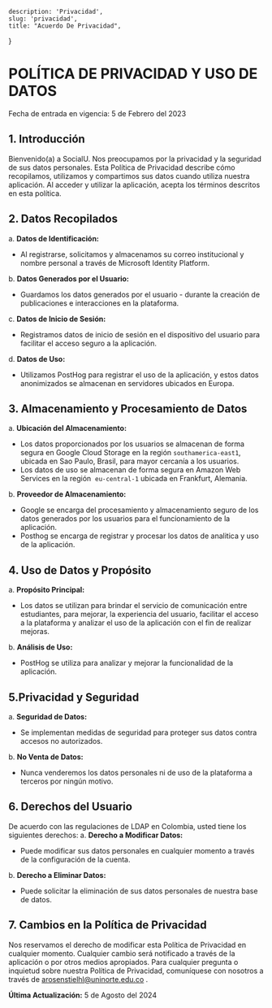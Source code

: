     description: 'Privacidad',
    slug: 'privacidad',
    title: "Acuerdo De Privacidad",
}

# POLÍTICA DE PRIVACIDAD Y USO DE DATOS

Fecha de entrada en vigencia: 5 de Febrero del 2023

## 1. Introducción
Bienvenido(a) a SocialU. Nos preocupamos por la privacidad y la seguridad de sus datos personales. Esta Política de Privacidad describe cómo recopilamos, utilizamos y compartimos sus datos cuando utiliza nuestra aplicación. Al acceder y utilizar la aplicación, acepta los términos descritos en esta política.

## 2. Datos Recopilados
a. **Datos de Identificación:** 
- Al registrarse, solicitamos y almacenamos su correo institucional y nombre personal a través de Microsoft Identity Platform.

b. **Datos Generados por el Usuario:**
- Guardamos los datos generados por el usuario - durante la creación de publicaciones e interacciones en la plataforma.

c. **Datos de Inicio de Sesión:**
- Registramos datos de inicio de sesión en el dispositivo del usuario para facilitar el acceso seguro a la aplicación.

d. **Datos de Uso:**
- Utilizamos PostHog para registrar el uso de la aplicación, y estos datos anonimizados se almacenan en servidores ubicados en Europa.

## 3. Almacenamiento y Procesamiento de Datos
a. **Ubicación del Almacenamiento:**
- Los datos proporcionados por los usuarios se almacenan de forma segura en Google Cloud Storage en la región `southamerica-east1`, ubicada en Sao Paulo, Brasil, para mayor cercanía a los usuarios.
- Los datos de uso se almacenan de forma segura en Amazon Web Services en la región  `eu-central-1` ubicada en Frankfurt, Alemania.

b. **Proveedor de Almacenamiento:**
- Google se encarga del procesamiento y almacenamiento seguro de los datos generados por los usuarios para el funcionamiento de la aplicación.
- Posthog se encarga de registrar y procesar los datos de analitica y uso de la aplicación.

## 4. Uso de Datos y Propósito
a. **Propósito Principal:**
- Los datos se utilizan para brindar el servicio de comunicación entre estudiantes, para mejorar, la experiencia del usuario, facilitar el acceso a la plataforma y analizar el uso de la aplicación con el fin de realizar mejoras.

b. **Análisis de Uso:**
- PostHog se utiliza para analizar y mejorar la funcionalidad de la aplicación.

## 5.Privacidad y Seguridad
a. **Seguridad de Datos:**
- Se implementan medidas de seguridad para proteger sus datos contra accesos no autorizados.

b. **No Venta de Datos:**
- Nunca venderemos los datos personales ni de uso de la plataforma a terceros por ningún motivo.

## 6. Derechos del Usuario
De acuerdo con las regulaciones de LDAP en Colombia, usted tiene los siguientes derechos:
a. **Derecho a Modificar Datos:**
- Puede modificar sus datos personales en cualquier momento a través de la configuración de la cuenta.

b. **Derecho a Eliminar Datos:**
- Puede solicitar la eliminación de sus datos personales de nuestra base de datos.

## 7. Cambios en la Política de Privacidad
Nos reservamos el derecho de modificar esta Política de Privacidad en cualquier momento. Cualquier cambio será notificado a través de la aplicación o por otros medios apropiados.
Para cualquier pregunta o inquietud sobre nuestra Política de Privacidad, comuníquese con nosotros a través de arosenstielhl@uninorte.edu.co .

**Última Actualización:** 5 de Agosto del 2024



